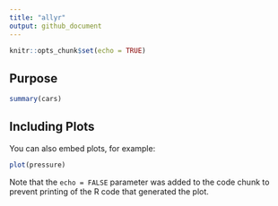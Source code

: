 ```yaml
---
title: "allyr"
output: github_document
---
```


```r
knitr::opts_chunk$set(echo = TRUE)
```

## Purpose



```r
summary(cars)
```

## Including Plots

You can also embed plots, for example:

```r
plot(pressure)
```

Note that the `echo = FALSE` parameter was added to the code chunk to prevent printing of the R code that generated the plot.
